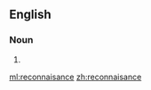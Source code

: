 ==English==
===Noun===
{{head|en|misspelling}}

# {{misspelling of|reconnaissance|lang=en}}

[[ml:reconnaisance]]
[[zh:reconnaisance]]